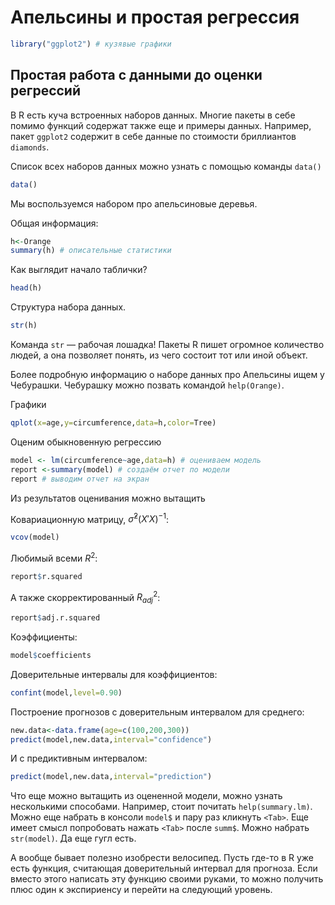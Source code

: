 # Апельсины и простая регрессия

```r
library("ggplot2") # кузявые графики
```

## Простая работа с данными до оценки регрессий

В R есть куча встроенных наборов данных. Многие пакеты в себе помимо функций содержат также еще и примеры данных. Например, пакет `ggplot2` содержит в себе данные по стоимости бриллиантов `diamonds`.

Список всех наборов данных можно узнать с помощью команды `data()`

```r
data()
```

Мы воспользуемся набором про апельсиновые деревья.

Общая информация:
```r
h<-Orange
summary(h) # описательные статистики
```

Как выглядит начало таблички?
```r
head(h)
```

Структура набора данных. 
```r
str(h)
```
Команда `str` --- рабочая лошадка! Пакеты R пишет огромное количество людей, а она позволяет понять, из чего состоит тот или иной объект.


Более подробную информацию о наборе данных про Апельсины ищем у Чебурашки. Чебурашку можно позвать командой `help(Orange)`.

Графики
```r
qplot(x=age,y=circumference,data=h,color=Tree)
```


Оценим обыкновенную регрессию
```r
model <- lm(circumference~age,data=h) # оцениваем модель
report <-summary(model) # создаём отчет по модели
report # выводим отчет на экран
```

Из результатов оценивания можно вытащить

Ковариационную матрицу, $\hat{\sigma}^2(X'X)^{-1}$:
```r
vcov(model)
```

Любимый всеми $R^2$:
```r
report$r.squared
```

А также скорректированный $R^2_{adj}$:
```r
report$adj.r.squared
```

Коэффициенты:
```r
model$coefficients
```

Доверительные интервалы для коэффициентов:
```r
confint(model,level=0.90)
```

Построение прогнозов с доверительным интервалом для среднего:
```r
new.data<-data.frame(age=c(100,200,300))
predict(model,new.data,interval="confidence")
```

И с предиктивным интервалом:
```r
predict(model,new.data,interval="prediction")
```


Что еще можно вытащить из оцененной модели, можно узнать несколькими способами. Например, стоит почитать `help(summary.lm)`. Можно еще набрать в консоли `model$` и пару раз кликнуть `<Tab>`. Еще имеет смысл попробовать нажать `<Tab>` после `summ$`. Можно набрать `str(model)`. Да еще гугл есть.

А вообще бывает полезно изобрести велосипед. Пусть где-то в R уже есть функция, считающая доверительный интервал для прогноза. Если вместо этого написать эту функцию своими руками, то можно получить плюс один к экспириенсу и перейти на следующий уровень.


